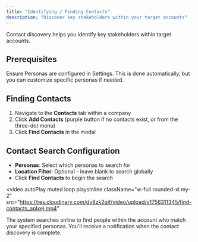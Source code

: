 ```yaml
---
title: "Identifying / Finding Contacts"
description: "Discover key stakeholders within your target accounts"
---
```


Contact discovery helps you identify key stakeholders within target accounts.

## Prerequisites

<Warning>
  Ensure Personas are configured in Settings. This is done automatically, but you can customize specific personas if needed.
</Warning>

## Finding Contacts

1. Navigate to the **Contacts** tab within a company
2. Click **Add Contacts** (purple button if no contacts exist, or from the three-dot menu)
3. Click **Find Contacts** in the modal

## Contact Search Configuration

- **Personas**: Select which personas to search for
- **Location Filter**: Optional - leave blank to search globally
- Click **Find Contacts** to begin the search

<video
  autoPlay
  muted
  loop
  playsInline
  className="w-full rounded-xl my-2"
  src="https://res.cloudinary.com/dv8zk2qjf/video/upload/v1756311345/find-contacts_aplxej.mp4"
></video>

The system searches online to find people within the account who match your specified personas. You'll receive a notification when the contact discovery is complete.